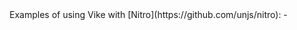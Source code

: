 
<CommunityNote />
Examples of using Vike with [Nitro](https://github.com/unjs/nitro):
 - <Example timestamp="2023.09" repo="ThimoDEV/turbo-nitro-vike-example" />
